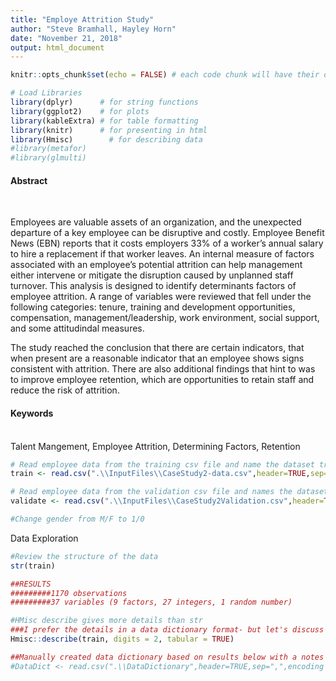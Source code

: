 ```yaml
---
title: "Employe Attrition Study"
author: "Steve Bramhall, Hayley Horn"
date: "November 21, 2018"
output: html_document
---
```


```r
knitr::opts_chunk$set(echo = FALSE) # each code chunk will have their own echo control
```

```r
# Load Libraries
library(dplyr)      # for string functions
library(ggplot2)    # for plots
library(kableExtra) # for table formatting
library(knitr)      # for presenting in html
library(Hmisc)        # for describing data
#library(metafor)
#library(glmulti)

```

<h4>Abstract</h4><br>

Employees are valuable assets of an organization, and the unexpected departure of a key employee can be disruptive and costly. Employee Benefit News (EBN) reports that it costs employers 33% of a worker's annual salary to hire a replacement if that worker leaves. An internal measure of factors associated with an employee's potential attrition can help management either intervene or mitigate the disruption caused by unplanned staff turnover. This analysis is designed to identify determinants factors of employee attrition. A range of variables were reviewed that fell under the following categories: tenure, training and development opportunities, compensation, management/leadership, work environment, social support, and some attitudindal measures.<br>

The study reached the conclusion that there are certain indicators, that when present are a reasonable indicator that an employee shows signs consistent with attrition. There are also additional findings that hint to was to improve employee retention, which are opportunities to retain staff and reduce the risk of attrition. 

<h4>Keywords</h4><br>
Talent Mangement, Employee Attrition, Determining Factors, Retention<br>

```r
# Read employee data from the training csv file and name the dataset train.Then rename columns to be more readable.
train <- read.csv(".\\InputFiles\\CaseStudy2-data.csv",header=TRUE,sep=",",encoding = "UTF-8")

# Read employee data from the validation csv file and names the dataset train.Then rename columns to be more readable.
validate <- read.csv(".\\InputFiles\\CaseStudy2Validation.csv",header=TRUE,sep=",",encoding = "UTF-8")

#Change gender from M/F to 1/0
```

Data Exploration
```r

#Review the structure of the data
str(train)

##RESULTS
#########1170 observations 
#########37 variables (9 factors, 27 integers, 1 random number)

#HMisc describe gives more details than str
###I prefer the details in a data dictionary format- but let's discuss
Hmisc::describe(train, digits = 2, tabular = TRUE)

##Manually created data dictionary based on results below with a notes field
#DataDict <- read.csv(".\\DataDictionary",header=TRUE,sep=",",encoding = "UTF-8")

``` 
